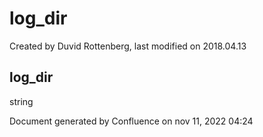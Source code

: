 
# log_dir 

 Created by  Duvid Rottenberg, last modified on 2018.04.13

## log_dir

string

Document generated by Confluence on nov 11, 2022 04:24
